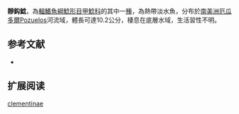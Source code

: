 {{Speciesbox
| name = 靜鈎鯰
| image = 
| image_width = 250px
| image_caption = 
| status = NE
| status_system = IUCN3.1
| genus = Ancistrus
| species = clementinae
| authority = [[Rendahl|Rendahl]], 1937
| synonyms =  
}}

'''靜鈎鯰'''，為[[輻鰭魚綱|輻鰭魚綱]][[鯰形目|鯰形目]][[甲鯰科|甲鯰科]]的其中一[[種|種]]，為熱帶淡水魚，分布於[[南美洲|南美洲]][[厄瓜多爾|厄瓜多爾]]Pozuelos河流域，體長可達10.2公分，棲息在底層水域，生活習性不明。

==参考文献==
*{{FishBase_species|genus=Ancistrus|species=clementinae|year=2014|month=11}}

== 扩展阅读 ==
{{refbegin}}
{{wikispecies-inline|Ancistrus clementinae|靜鈎鯰}}
{{refend}}
{{Taxonbar|from=Q5656865}}

[[Category:鈎鯰屬|clementinae]]
